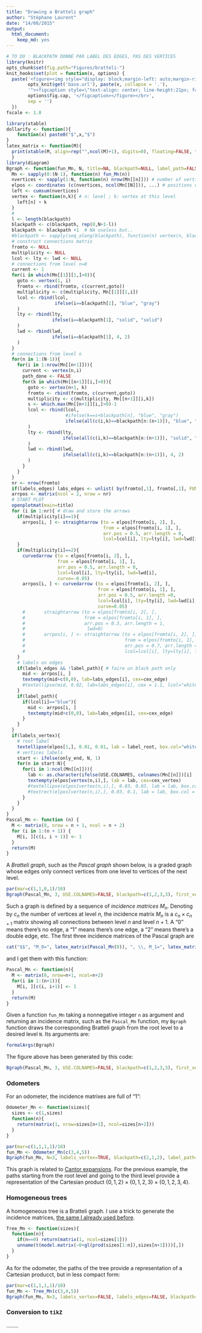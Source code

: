 ```yaml
---
title: "Drawing a Bratteli graph"
author: "Stéphane Laurent"
date: "14/08/2015"
output:
  html_document:
    keep_md: yes
---
```



```r
# TO DO : BLACKPATH DONNÉ PAR LABEL DES EDGES, PAS DES VERTICES
library(knitr)
opts_chunk$set(fig.path="Figures/bratteli-")
knit_hooks$set(plot = function(x, options) {
  paste('<figure><img style="display: block;margin-left: auto;margin-right: auto;" width=400 src="',
        opts_knit$get('base.url'), paste(x, collapse = '.'),
        '"><figcaption style=\"text-align: center; line-height:21px; font-weight:normal; font-family:times; font-size:18px; font-style:italic\">', 
        options$fig.cap, '</figcaption></figure></br>',
        sep = '')
  })
fscale <- 1.8
```


```r
library(xtable)
dollarify <- function(){
    function(x) paste0("$",x,"$")
}
latex_matrix <- function(M){
  print(xtable(M, align=rep("",ncol(M)+1), digits=0), floating=FALSE, tabular.environment="pmatrix", include.rownames=FALSE, include.colnames=FALSE, hline.after=NULL, timestamp=NULL, comment=FALSE, print.results=FALSE)
  }
library(diagram) 
Bgraph <- function(fun_Mn, N, title=NA, blackpath=NULL, label_path=FALSE, labels_vertex=TRUE, USE.COLNAMES=FALSE, first_vertex=0, label_root="ø", only_end=FALSE, cex_vertex=1.5, labels_edges=TRUE, cex_edge=1.1, ...){
  Mn <- sapply(0:(N-1), function(n) fun_Mn(n))
  nvertices <- sapply(1:N, function(n) nrow(Mn[[n]])) # number of vertices per level
  elpos <- coordinates (c(nvertices, ncol(Mn[[N]])), ...) # positions of vertices
  left <- cumsum(nvertices)
  vertex <- function(n,k){ # n: level ; k: vertex at this level 
    left[n] + k 
  }
  # 
  l <- length(blackpath)
  blackpath <- c(blackpath, rep(0,N+1-l))
  blackpath <- blackpath +1  # NA useless but..
  #blackpath <- sapply(seq_along(blackpath), function(n) vertex(n, blackpath[n]))
  # construct connections matrix
  fromto <- NULL
  multiplicity <- NULL
  lcol <- lty <- lwd <- NULL
  # connections from level n=0
  current <- 1 
  for(i in which(Mn[[1]][1,]>0)){
    goto <- vertex(1, i)
    fromto <- rbind(fromto, c(current,goto))
    multiplicity <- c(multiplicity, Mn[[1]][1,i])
    lcol <- rbind(lcol, 
                  ifelse(i==blackpath[1], "blue", "gray")
    )
    lty <- rbind(lty, 
                 ifelse(i==blackpath[1], "solid", "solid")
    )
    lwd <- rbind(lwd, 
                 ifelse(i==blackpath[1], 4, 2)
    )
  }
  # connections from level n
  for(n in 1:(N-1)){
    for(i in 1:nrow(Mn[[n+1]])){
      current <- vertex(n,i)
      path_done <- FALSE
      for(k in which(Mn[[n+1]][i,]>0)){
        goto <- vertex(n+1, k)
        fromto <- rbind(fromto, c(current,goto))
        multiplicity <- c(multiplicity, Mn[[n+1]][i,k])
        s <- which.max(Mn[[n+1]][i,]>0)-1
        lcol <- rbind(lcol, 
                      #ifelse(k==s+blackpath[n], "blue", "gray")
                      ifelse(all(c(i,k)==blackpath[n:(n+1)]), "blue", "gray")
        )
        lty <- rbind(lty, 
                     ifelse(all(c(i,k)==blackpath[n:(n+1)]), "solid", "solid")
        )
        lwd <- rbind(lwd, 
                     ifelse(all(c(i,k)==blackpath[n:(n+1)]), 4, 2)
        )
      }
    }
  }
  nr <- nrow(fromto)
  if(labels_edges) labs_edges <- unlist( by(fromto[,1], fromto[,1], FUN=function(x) 1:length(x)) ) - 1
  arrpos <- matrix(ncol = 2, nrow = nr)
  # START PLOT 
  openplotmat(main=title)
  for (i in 1:nr){ # draw and store the arrows
    if(multiplicity[i]==1){
      arrpos[i, ] <- straightarrow (to = elpos[fromto[i, 2], ],
                                    from = elpos[fromto[i, 1], ],
                                    arr.pos = 0.5, arr.length = 0, 
                                    lcol=lcol[i], lty=lty[i], lwd=lwd[i])
    }
    if(multiplicity[i]==2){
      curvedarrow (to = elpos[fromto[i, 2], ],
                   from = elpos[fromto[i, 1], ],
                   arr.pos = 0.5, arr.length = 0, 
                   lcol=lcol[i], lty=lty[i], lwd=lwd[i],
                   curve=-0.05)
      arrpos[i, ] <- curvedarrow (to = elpos[fromto[i, 2], ],
                                  from = elpos[fromto[i, 1], ],
                                  arr.pos = 0.5, arr.length =0, 
                                  lcol=lcol[i], lty=lty[i], lwd=lwd[i],
                                  curve=0.05)
      #       straightarrow (to = elpos[fromto[i, 2], ],
      #                      from = elpos[fromto[i, 1], ],
      #                      arr.pos = 0.3, arr.length = 1, 
      #                       lwd=0)
      #       arrpos[i, ] <- straightarrow (to = elpos[fromto[i, 2], ],
      #                                     from = elpos[fromto[i, 1], ],
      #                                     arr.pos = 0.7, arr.length = 1, 
      #                                     lcol=lcol[i], lty=lty[i], lwd=lwd[i])
    }
    # labels on edges 
    if(labels_edges && !label_path){ # faire un black path only
      mid <- arrpos[i, ]
      textempty(mid+c(0,0), lab=labs_edges[i], cex=cex_edge)
      #textellipse(mid, 0.02, lab=labs_edges[i], cex = 1.1, lcol="white", shadow.size=0)
    }
    if(label_path){
      if(lcol[i]=="blue"){
        mid <- arrpos[i, ]
        textempty(mid+c(0,0), lab=labs_edges[i], cex=cex_edge)
      }
    }
  }
  if(labels_vertex){
    # root label 
    textellipse(elpos[1,], 0.01, 0.01, lab = label_root, box.col="white", shadow.size=0, lcol="white", cex=cex_vertex) 
    # vertices labels
    start <- ifelse(only_end, N, 1)
    for(n in start:N){ 
      for(i in 1:ncol(Mn[[n]])){
        lab <- as.character(ifelse(USE.COLNAMES, colnames(Mn[[n]])[i] , i-1+first_vertex))
        textempty(elpos[vertex(n,i),], lab = lab, cex=cex_vertex)
        #textellipse(elpos[vertex(n,i),], 0.03, 0.03, lab = lab, box.col = "white", shadow.size = 0, cex = 1.1)
        #textrect(elpos[vertex(n,i),], 0.03, 0.1, lab = lab, box.col = "white", shadow.size = 0, cex = 1.1)
      }
    }
  }
}
Pascal_Mn <- function (n) {
  M <- matrix(0, nrow = n + 1, ncol = n + 2)
  for (i in 1:(n + 1)) {
    M[i, ][c(i, i + 1)] <- 1
  }
  return(M)
}
```


A *Bratteli graph*, such as the *Pascal graph* shown below, is a graded graph whose edges only connect vertices from one level to vertices of the next level.

```r
par(mar=c(1,1,0,1)/10)
Bgraph(Pascal_Mn, 3, USE.COLNAMES=FALSE, blackpath=c(1,2,3,3), first_vertex=1)
```

Such a graph is defined by a sequence of *incidence matrices* $M_n$. Denoting by $c_n$ the number of vertices at level $n$, the incidence  matrix $M_n$ is a $c_n \times c_{n+1}$ matrix showing all connections between level $n$ and level $n+1$. A "$0$" means there's no edge, a "$1$" means there's one edge, a "$2$" means there's a double edge, etc. The first three incidence matrices of the Pascal graph are 

```r
cat("$$", "M_0=", latex_matrix(Pascal_Mn(0)), ", \\, M_1=", latex_matrix(Pascal_Mn(1)), ", \\, M_2=", latex_matrix(Pascal_Mn(2)), ".$$")
```
 
and I get them with this function:
```r
Pascal_Mn <- function(n){
  M <- matrix(0, nrow=n+1, ncol=n+2)
  for(i in 1:(n+1)){
    M[i, ][c(i, i+1)] <- 1
  }
  return(M)
}
```


Given a function `fun_Mn` taking a nonnegative integer `n` as argument and returning an incidence matrix, such as the `Pascal_Mn` function, my `Bgraph` function draws the corresponding Bratteli graph from the root level to a desired level `N`. Its arguments are:
```r
formalArgs(Bgraph)
```

The figure above has been generated by this code:
```r
Bgraph(Pascal_Mn, 3, USE.COLNAMES=FALSE, blackpath=c(1,2,3,3), first_vertex=1)
```


### Odometers 

For an odometer, the incidence matrixes are full of "$1$": 

```r
Odometer_Mn <- function(sizes){
  sizes <- c(1,sizes)
  function(n){
    return(matrix(1, nrow=sizes[n+1], ncol=sizes[n+2]))
  }
}
```


```r
par(mar=c(1,1,1,1)/10) 
fun_Mn <- Odometer_Mn(c(3,4,5))
Bgraph(fun_Mn, N=3, labels_vertex=TRUE, blackpath=c(2,1,2), label_path=TRUE)
```

This graph is related to [Cantor expansions](http://stla.github.io/stlapblog/posts/Greedy.html). For the previous example, the paths starting from the root level and going to the third level provide a representation of the Cartesian product  $\{0,1,2\}\times\{0,1,2,3\}\times\{0,1,2,3,4\}$. 

### Homogeneous trees 

A homogeneous tree is a Bratteli graph. I use a trick to generate the incidence matrices, [the same I already used before](http://stla.github.io/stlapblog/posts/KantorovichWithR.html).

```r
Tree_Mn <- function(sizes){
  function(n){
    if(n==0) return(matrix(1, ncol=sizes[1]))
    unname(t(model.matrix(~0+gl(prod(sizes[1:n]),sizes[n+1])))[,])
  }
}
```

As for the odometer, the paths of the tree provide a representation of a Cartesian producct, but in less compact form:

```r
par(mar=c(1,1,1,1)/10) 
fun_Mn <- Tree_Mn(c(3,4,5))
Bgraph(fun_Mn, N=3, labels_vertex=FALSE, labels_edges=FALSE, blackpath=c(2,8,44))
```

### Conversion to `tikZ` 

........

